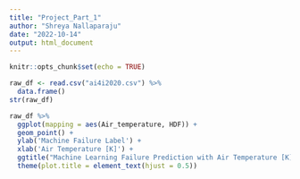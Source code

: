 ```yaml
---
title: "Project_Part_1"
author: "Shreya Nallaparaju"
date: "2022-10-14"
output: html_document
---
```


```r
knitr::opts_chunk$set(echo = TRUE)
```

```r
raw_df <- read.csv("ai4i2020.csv") %>% 
  data.frame()
str(raw_df)
```

```r
raw_df %>% 
  ggplot(mapping = aes(Air_temperature, HDF)) +
  geom_point() +
  ylab('Machine Failure Label') + 
  xlab('Air Temperature [K]') + 
  ggtitle("Machine Learning Failure Prediction with Air Temperature [K]") +
  theme(plot.title = element_text(hjust = 0.5))
```

